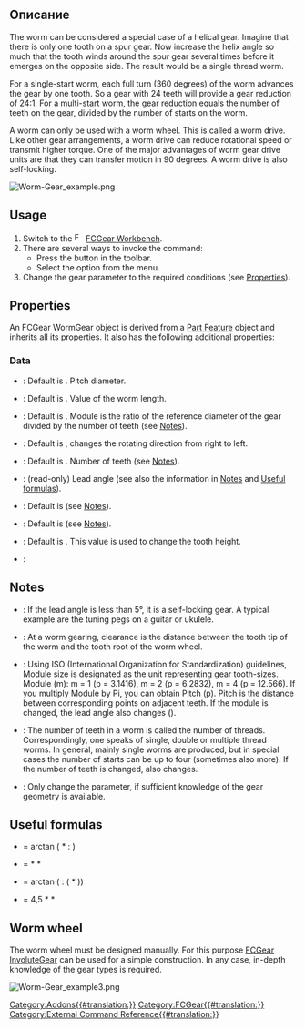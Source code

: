 <languages/>

{{Docnav
|[[FCGear_CrownGear|CrownGear]] 
|[[FCGear_TimingGear|TimingGear]] 
|[[FCGear_Workbench|FCGear]]
|IconL=FCGear_CrownGear.svg
|IconR=FCGear_TimingGear.svg
|IconC=FCGear_workbench_icon.svg
}}

{{GuiCommand
|Name=FCGear WormGear
|MenuLocation=Gear → Worm Gear
|Workbenches=[[FCGear_Workbench|FCGear]]
|Shortcut=None
|Version=v0.16
|SeeAlso=[[PartDesign_InvoluteGear|PartDesign InvoluteGear]]
}}

==Описание==

The worm can be considered a special case of a helical gear. Imagine that there is only one tooth on a spur gear. Now increase the helix angle so much that the tooth winds around the spur gear several times before it emerges on the opposite side. The result would be a single thread worm.

For a single-start worm, each full turn (360 degrees) of the worm advances the gear by one tooth. So a gear with 24 teeth will provide a gear reduction of 24:1. For a multi-start worm, the gear reduction equals the number of teeth on the gear, divided by the number of starts on the worm.

A worm can only be used with a worm wheel. This is called a worm drive. Like other gear arrangements, a worm drive can reduce rotational speed or transmit higher torque. One of the major advantages of worm gear drive units are that they can transfer motion in 90 degrees. A worm drive is also self-locking.

[[Image:Worm-Gear_example.png]]
{{Caption|Worm gear (No. of teeth 3)}}

==Usage==

# Switch to the [[Image:FCGear_workbench_icon.svg|16px]] [[FCGear_Workbench|FCGear Workbench]].
# There are several ways to invoke the command:
#* Press the {{Button|[[File:FCGear_WormGear.svg|16px]] [[FCGear_WormGear|Worm Gear]]}} button in the toolbar.
#* Select the {{MenuCommand|Gear → [[File:FCGear_WormGear.svg|16px]] Worm Gear}} option from the menu.
# Change the gear parameter to the required conditions (see [[#Properties|Properties]]).

==Properties==

An FCGear WormGear object is derived from a [[Part_Feature|Part Feature]] object and inherits all its properties. It also has the following additional properties:

===Data===

{{Properties_Title|base}}

* {{PropertyData|diameter|Length}}: Default is {{Value|5 mm}}. Pitch diameter.
* {{PropertyData|height|Length}}: Default is {{Value|5 mm}}. Value of the worm length.
* {{PropertyData|module|Length}}: Default is {{Value|1 mm}}. Module is the ratio of the reference diameter of the gear divided by the number of teeth (see [[#Notes|Notes]]).
* {{PropertyData|reverse_pitch|Bool}}: Default is {{False}}, {{True}} changes the rotating direction from right to left.
* {{PropertyData|teeth|Integer}}: Default is {{Value|3}}. Number of teeth (see [[#Notes|Notes]]).

{{Properties_Title|computed}}

* {{PropertyData|beta|Angle}}: (read-only) Lead angle (see also the information in [[#Notes|Notes]] and [[#Useful_formulas|Useful formulas]]).

{{Properties_Title|involute}}

* {{PropertyData|pressure_angle|Angle}}: Default is {{Value|20 °}} (see [[#Notes|Notes]]).

{{Properties_Title|tolerance}}

* {{PropertyData|clearance|Float}}: Default is {{Value|0.25}} (see [[#Notes|Notes]]).
* {{PropertyData|head|Float}}: Default is {{Value|0}}. This value is used to change the tooth height.

{{Properties_Title|version}}

* {{PropertyData|version|String}}:

==Notes==

* {{Emphasis|beta}}: If the lead angle is less than 5°, it is a self-locking gear. A typical example are the tuning pegs on a guitar or ukulele.
* {{Emphasis|clearance}}: At a worm gearing, clearance is the distance between the tooth tip of the worm and the tooth root of the worm wheel.
* {{Emphasis|module}}: Using ISO (International Organization for Standardization) guidelines, Module size is designated as the unit representing gear tooth-sizes. Module (m): m = 1 (p = 3.1416), m = 2 (p = 6.2832), m = 4 (p = 12.566). If you multiply Module by Pi, you can obtain Pitch (p). Pitch is the distance between corresponding points on adjacent teeth. If the module is changed, the lead angle also changes ({{Emphasis|beta}}).
* {{Emphasis|teeth}}: The number of teeth in a worm is called the number of threads. Correspondingly, one speaks of single, double or multiple thread worms. In general, mainly single worms are produced, but in special cases the number of starts can be up to four (sometimes also more). If the number of teeth is changed, {{Emphasis|beta}} also changes.
* {{Emphasis|pressure_parameter}}: Only change the parameter, if sufficient knowledge of the gear geometry is available.

==Useful formulas==

*{{Emphasis|beta (lead angle)}} = arctan ({{Emphasis|module}} * {{Emphasis|teeth}} : {{Emphasis|pitchdiameter (diameter)}})
*{{Emphasis|axial pitch}} = {{Emphasis|pi}} * {{Emphasis|module}} * {{Emphasis|teeth}}
*{{Emphasis|beta (lead angle)}} = arctan ({{Emphasis|axial pitch}} : ({{Emphasis|pitchdiameter (diameter)}} * {{Emphasis|pi}}))
*{{Emphasis|worm length}} = 4,5 * {{Emphasis|module}} * {{Emphasis|pi}}

==Worm wheel==

The worm wheel must be designed manually. For this purpose [[FCGear_InvoluteGear|FCGear InvoluteGear]] can be used for a simple construction. In any case, in-depth knowledge of the gear types is required.

[[Image:Worm-Gear example3.png]]
{{Caption|Worm with worm wheel}}


{{Docnav
|[[FCGear_CrownGear|CrownGear]] 
|[[FCGear_TimingGear|TimingGear]] 
|[[FCGear_Workbench|FCGear]]
|IconL=FCGear_CrownGear.svg
|IconR=FCGear_TimingGear.svg
|IconC=FCGear_workbench_icon.svg
}}

[[Category:Addons{{#translation:}}]]
[[Category:FCGear{{#translation:}}]]
[[Category:External Command Reference{{#translation:}}]]